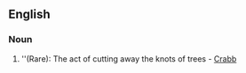{{rfv}}
==English==

===Noun===
{{en-noun}}

#''(Rare): The act of cutting away the knots of trees - [[Crabb]]
